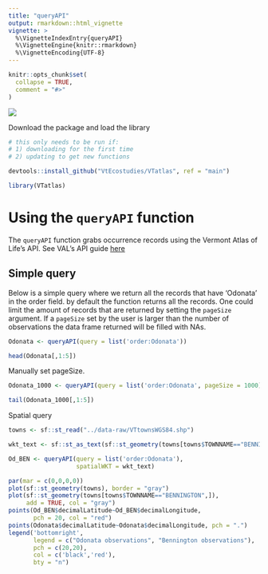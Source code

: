 ```yaml
---
title: "queryAPI"
output: rmarkdown::html_vignette
vignette: >
  %\VignetteIndexEntry{queryAPI}
  %\VignetteEngine{knitr::rmarkdown}
  %\VignetteEncoding{UTF-8}
---
```


```r
knitr::opts_chunk$set(
  collapse = TRUE,
  comment = "#>"
)
```
<img src=https://www.inaturalist.org/attachments/project_assets/827-VCE_atlas_top-sunrisemtns-990x400.jpg?1551451641>

Download the package and load the library

```r
# this only needs to be run if:
# 1) downloading for the first time 
# 2) updating to get new functions

devtools::install_github("VtEcostudies/VTatlas", ref = "main")
```

```r
library(VTatlas)
```

# Using the <code>queryAPI</code> function

The <code>queryAPI</code> function grabs occurrence records using the Vermont Atlas of Life's API. 
See VAL's API guide <a href=https://biocache-ws.vtatlasoflife.org/oldapi blank = true>here</a>

## Simple query 

Below is a simple query where we return all the records that have 'Odonata' in the order field.
by default the function returns all the records. One could limit the amount of 
records that are returned by setting the <code>pageSize</code> argument. If a 
<code>pageSize</code> set by the user is larger than the number of observations
the data frame returned will be filled with NAs.

```r
Odonata <- queryAPI(query = list('order:Odonata'))

head(Odonata[,1:5])
```

Manually set pageSize.
```r
Odonata_1000 <- queryAPI(query = list('order:Odonata', pageSize = 1000))

tail(Odonata_1000[,1:5])
```

Spatial query
```r
towns <- sf::st_read("../data-raw/VTtownsWGS84.shp")

wkt_text <- sf::st_as_text(sf::st_geometry(towns[towns$TOWNNAME=="BENNINGTON",]))
```

```r
Od_BEN <- queryAPI(query = list('order:Odonata'),
                   spatialWKT = wkt_text)
```

```r
par(mar = c(0,0,0,0))
plot(sf::st_geometry(towns), border = "gray")
plot(sf::st_geometry(towns[towns$TOWNNAME=="BENNINGTON",]),
     add = TRUE, col = "gray")
points(Od_BEN$decimalLatitude~Od_BEN$decimalLongitude,
       pch = 20, col = "red")
points(Odonata$decimalLatitude~Odonata$decimalLongitude, pch = ".")
legend('bottomright', 
       legend = c("Odonata observations", "Bennington observations"),
       pch = c(20,20),
       col = c('black','red'), 
       bty = "n")
```
